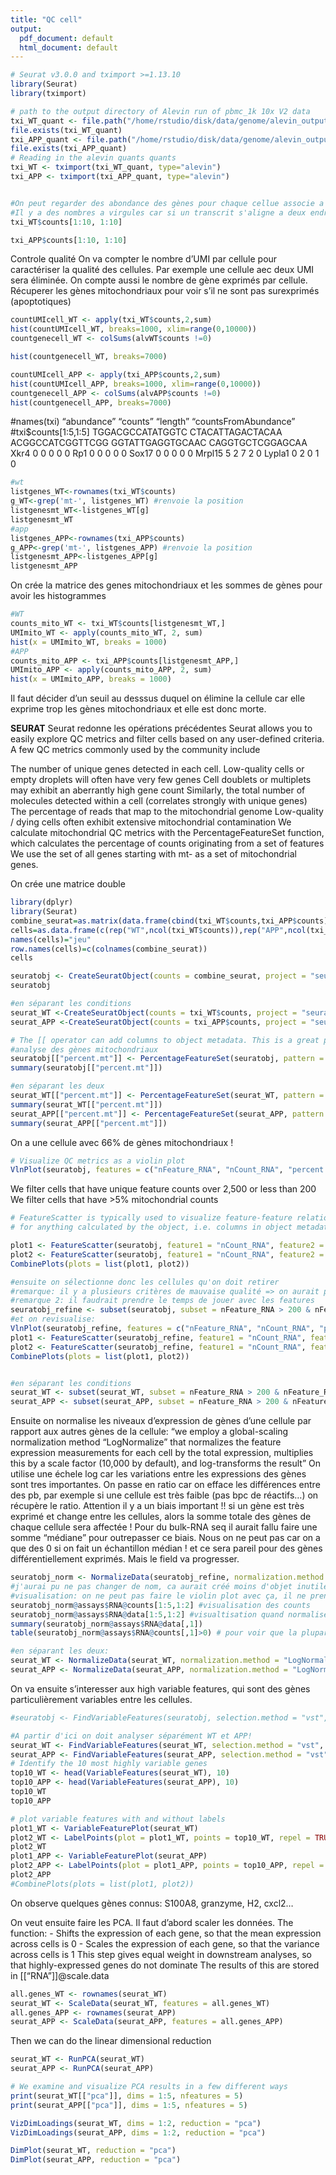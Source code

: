 ```yaml
---
title: "QC cell"
output:
  pdf_document: default
  html_document: default
---
```



```r
# Seurat v3.0.0 and tximport >=1.13.10
library(Seurat)
library(tximport)

# path to the output directory of Alevin run of pbmc_1k 10x V2 data
txi_WT_quant <- file.path("/home/rstudio/disk/data/genome/alevin_output_WT/alevin/quants_mat.gz")
file.exists(txi_WT_quant)
txi_APP_quant <- file.path("/home/rstudio/disk/data/genome/alevin_output_APPPS1/alevin/quants_mat.gz")
file.exists(txi_APP_quant)
# Reading in the alevin quants quants
txi_WT <- tximport(txi_WT_quant, type="alevin")
txi_APP <- tximport(txi_APP_quant, type="alevin")


#On peut regarder des abondance des gènes pour chaque cellue associe a un Barcode.
#Il y a des nombres a virgules car si un transcrit s'aligne a deux endroits différents on pondère avec la probabilité de chance qu'il s'aligne à telle séquence
txi_WT$counts[1:10, 1:10]

txi_APP$counts[1:10, 1:10]
```

Controle qualité
On va compter le nombre d'UMI par cellule pour caractériser la qualité des cellules. Par exemple une cellule aec deux UMI sera éliminée. 
On compte aussi le nombre de gène exprimés par cellule. 
Récuperer les gènes mitochondriaux pour voir s'il ne sont pas surexprimés (apoptotiques)
```r
countUMIcell_WT <- apply(txi_WT$counts,2,sum)
hist(countUMIcell_WT, breaks=1000, xlim=range(0,10000))
countgenecell_WT <- colSums(alvWT$counts !=0)

hist(countgenecell_WT, breaks=7000)

countUMIcell_APP <- apply(txi_APP$counts,2,sum)
hist(countUMIcell_APP, breaks=1000, xlim=range(0,10000))
countgenecell_APP <- colSums(alvAPP$counts !=0)
hist(countgenecell_APP, breaks=7000)
```

#names(txi)  "abundance"           "counts"              "length"              "countsFromAbundance"
#txi$counts[1:5,1:5]
 TGGACGCCATATGGTC CTACATTAGACTACAA ACGGCCATCGGTTCGG GGTATTGAGGTGCAAC CAGGTGCTCGGAGCAA
Xkr4                  0                0                0                0                0
Rp1                   0                0                0                0                0
Sox17                 0                0                0                0                0
Mrpl15                5                2                7                2                0
Lypla1                0                2                0                1                0


```r
#wt
listgenes_WT<-rownames(txi_WT$counts)
g_WT<-grep('mt-', listgenes_WT) #renvoie la position
listgenesmt_WT<-listgenes_WT[g]
listgenesmt_WT
#app
listgenes_APP<-rownames(txi_APP$counts)
g_APP<-grep('mt-', listgenes_APP) #renvoie la position
listgenesmt_APP<-listgenes_APP[g]
listgenesmt_APP
```
On crée la matrice des genes mitochondriaux et les sommes de gènes pour avoir les histogrammes
```r
#WT
counts_mito_WT <- txi_WT$counts[listgenesmt_WT,]
UMImito_WT <- apply(counts_mito_WT, 2, sum)
hist(x = UMImito_WT, breaks = 1000)
#APP
counts_mito_APP <- txi_APP$counts[listgenesmt_APP,]
UMImito_APP <- apply(counts_mito_APP, 2, sum)
hist(x = UMImito_APP, breaks = 1000)
```
Il faut décider d'un seuil au desssus duquel on élimine la cellule car elle exprime trop les gènes mitochondriaux et elle est donc morte. 


**SEURAT**
Seurat redonne les opérations précédentes
Seurat allows you to easily explore QC metrics and filter cells based on any user-defined criteria. A few QC metrics commonly used by the community include

The number of unique genes detected in each cell.
Low-quality cells or empty droplets will often have very few genes
Cell doublets or multiplets may exhibit an aberrantly high gene count
Similarly, the total number of molecules detected within a cell (correlates strongly with unique genes)
The percentage of reads that map to the mitochondrial genome
Low-quality / dying cells often exhibit extensive mitochondrial contamination
We calculate mitochondrial QC metrics with the PercentageFeatureSet function, which calculates the percentage of counts originating from a set of features
We use the set of all genes starting with mt- as a set of mitochondrial genes.

On crée une matrice double 
```r
library(dplyr)
library(Seurat)
combine_seurat=as.matrix(data.frame(cbind(txi_WT$counts,txi_APP$counts)))
cells=as.data.frame(c(rep("WT",ncol(txi_WT$counts)),rep("APP",ncol(txi_APP$counts))))
names(cells)="jeu"
row.names(cells)=c(colnames(combine_seurat))
cells

seuratobj <- CreateSeuratObject(counts = combine_seurat, project = "seuratTPscRNAseq", min.cells = 3, min.features = 200, meta.data=cells)
seuratobj

#en séparant les conditions
seurat_WT <-CreateSeuratObject(counts = txi_WT$counts, project = "seuratTPscRNAseq", min.cells = 3, min.features = 200)
seurat_APP <-CreateSeuratObject(counts = txi_APP$counts, project = "seuratTPscRNAseq", min.cells = 3, min.features = 200)
```


```r
# The [[ operator can add columns to object metadata. This is a great place to stash QC stats
#analyse des gènes mitochondriaux
seuratobj[["percent.mt"]] <- PercentageFeatureSet(seuratobj, pattern = "^mt-")
summary(seuratobj[["percent.mt"]])

#en séparant les deux
seurat_WT[["percent.mt"]] <- PercentageFeatureSet(seurat_WT, pattern = "^mt-")
summary(seurat_WT[["percent.mt"]])
seurat_APP[["percent.mt"]] <- PercentageFeatureSet(seurat_APP, pattern = "^mt-")
summary(seurat_APP[["percent.mt"]])
```
On a une cellule avec 66% de gènes mitochondriaux !


```r
# Visualize QC metrics as a violin plot
VlnPlot(seuratobj, features = c("nFeature_RNA", "nCount_RNA", "percent.mt"), ncol = 3, pt.size=0)

```

We filter cells that have unique feature counts over 2,500 or less than 200
We filter cells that have >5% mitochondrial counts

```r
# FeatureScatter is typically used to visualize feature-feature relationships, but can be used
# for anything calculated by the object, i.e. columns in object metadata, PC scores etc.

plot1 <- FeatureScatter(seuratobj, feature1 = "nCount_RNA", feature2 = "percent.mt")
plot2 <- FeatureScatter(seuratobj, feature1 = "nCount_RNA", feature2 = "nFeature_RNA")
CombinePlots(plots = list(plot1, plot2))
```
```r
#ensuite on sélectionne donc les cellules qu'on doit retirer
#remarque: il y a plusieurs critères de mauvaise qualité => on aurait pu faire une PCA et regarder si ces critères correspondent au même groupe de cellules. 
#remarque 2: il faudrait prendre le temps de jouer avec les features
seuratobj_refine <- subset(seuratobj, subset = nFeature_RNA > 200 & nFeature_RNA < 2500 & percent.mt < 10)
#et on revisualise: 
VlnPlot(seuratobj_refine, features = c("nFeature_RNA", "nCount_RNA", "percent.mt"), ncol = 3, pt.size=0)
plot1 <- FeatureScatter(seuratobj_refine, feature1 = "nCount_RNA", feature2 = "percent.mt")
plot2 <- FeatureScatter(seuratobj_refine, feature1 = "nCount_RNA", feature2 = "nFeature_RNA")
CombinePlots(plots = list(plot1, plot2))


#en séparant les conditions
seurat_WT <- subset(seurat_WT, subset = nFeature_RNA > 200 & nFeature_RNA < 2500 & percent.mt < 10)
seurat_APP <- subset(seurat_APP, subset = nFeature_RNA > 200 & nFeature_RNA < 2500 & percent.mt < 10)
```
Ensuite on normalise les niveaux d'expression de gènes d'une cellule par rapport aux autres gènes de la cellule:
"we employ a global-scaling normalization method “LogNormalize” that normalizes the feature expression measurements for each cell by the total expression, multiplies this by a scale factor (10,000 by default), and log-transforms the result"
On utilise une échele log car les variations entre les expressions des gènes sont tres importantes. 
On passe en ratio car on efface les différences entre des pb, par exemple si une cellule est très faible (pas bpc de réactifs...) on récupère le ratio. 
Attention il y a un biais important !! si un gène est très exprimé et change entre les cellules, alors la somme totale des gènes de chaque cellule sera affectée ! Pour du bulk-RNA seq il aurait fallu faire une somme "médiane" pour outrepasser ce biais. Nous on ne peut pas car on a que des 0 si on fait un échantillon médian ! et ce sera pareil pour des gènes différentiellement exprimés. Mais le field va progresser. 

```r
seuratobj_norm <- NormalizeData(seuratobj_refine, normalization.method = "LogNormalize", scale.factor = 10000)
#j'aurai pu ne pas changer de nom, ca aurait créé moins d'objet inutile, surtout que là il rajoute juste des cases dans notre matrice existante.
#visualisation: on ne peut pas faire le violin plot avec ça, il ne prend pas en entrée ce type de données. 
seuratobj_norm@assays$RNA@counts[1:5,1:2] #visualisation des counts
seuratobj_norm@assays$RNA@data[1:5,1:2] #visualtisation quand normalisé
summary(seuratobj_norm@assays$RNA@data[,1])
table(seuratobj_norm@assays$RNA@counts[,1]>0) # pour voir que la plupart des gènes ne sont pas exprimés, on a bcp de zéros

#en séparant les deux: 
seurat_WT <- NormalizeData(seurat_WT, normalization.method = "LogNormalize", scale.factor = 10000)
seurat_APP <- NormalizeData(seurat_APP, normalization.method = "LogNormalize", scale.factor = 10000)
```

On va ensuite s'interesser aux high variable features, qui sont des gènes particulièrement variables entre les cellules. 

```r
#seuratobj <- FindVariableFeatures(seuratobj, selection.method = "vst", nfeatures = 2000, group_data(.data))

#A partir d'ici on doit analyser séparément WT et APP!
seurat_WT <- FindVariableFeatures(seurat_WT, selection.method = "vst", nfeatures = 2000)
seurat_APP <- FindVariableFeatures(seurat_APP, selection.method = "vst", nfeatures = 2000)
# Identify the 10 most highly variable genes
top10_WT <- head(VariableFeatures(seurat_WT), 10)
top10_APP <- head(VariableFeatures(seurat_APP), 10)
top10_WT
top10_APP

# plot variable features with and without labels
plot1_WT <- VariableFeaturePlot(seurat_WT)
plot2_WT <- LabelPoints(plot = plot1_WT, points = top10_WT, repel = TRUE)
plot2_WT
plot1_APP <- VariableFeaturePlot(seurat_APP)
plot2_APP <- LabelPoints(plot = plot1_APP, points = top10_APP, repel = TRUE)
plot2_APP
#CombinePlots(plots = list(plot1, plot2))
```
On observe quelques gènes connus: S100A8, granzyme, H2, cxcl2...

On veut ensuite faire les PCA. 
Il faut d'abord scaler les données. 
The function: 
- Shifts the expression of each gene, so that the mean expression across cells is 0
- Scales the expression of each gene, so that the variance across cells is 1
This step gives equal weight in downstream analyses, so that highly-expressed genes do not dominate
The results of this are stored in [["RNA"]]@scale.data

```r
all.genes_WT <- rownames(seurat_WT)
seurat_WT <- ScaleData(seurat_WT, features = all.genes_WT)
all.genes_APP <- rownames(seurat_APP)
seurat_APP <- ScaleData(seurat_APP, features = all.genes_APP)

```

Then we can do the linear dimensional reduction
```r
seurat_WT <- RunPCA(seurat_WT)
seurat_APP <- RunPCA(seurat_APP)

# We examine and visualize PCA results in a few different ways
print(seurat_WT[["pca"]], dims = 1:5, nfeatures = 5)
print(seurat_APP[["pca"]], dims = 1:5, nfeatures = 5)

```
```r
VizDimLoadings(seurat_WT, dims = 1:2, reduction = "pca")
VizDimLoadings(seurat_APP, dims = 1:2, reduction = "pca")
```
```r
DimPlot(seurat_WT, reduction = "pca")
DimPlot(seurat_APP, reduction = "pca")
```




